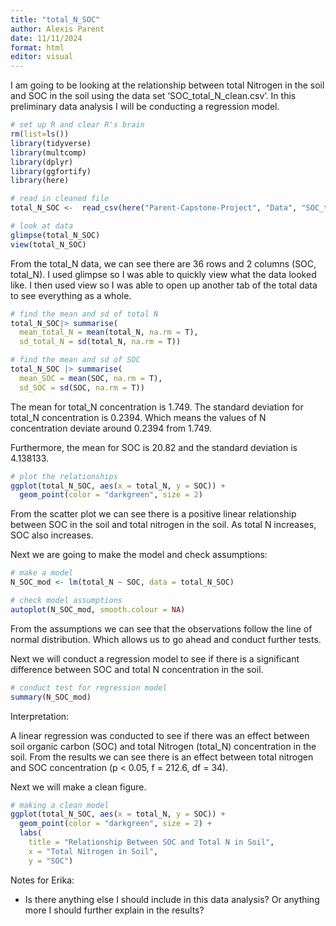 ```yaml
---
title: "total_N_SOC"
author: Alexis Parent 
date: 11/11/2024
format: html
editor: visual
---
```


I am going to be looking at the relationship between total Nitrogen in the soil and SOC in the soil using the data set 'SOC_total_N_clean.csv'. In this preliminary data analysis I will be conducting a regression model.

```r
# set up R and clear R's brain
rm(list=ls())
library(tidyverse)
library(multcomp)
library(dplyr)
library(ggfortify)
library(here)
```

```r
# read in cleaned file 
total_N_SOC <-  read_csv(here("Parent-Capstone-Project", "Data", "SOC_total_N_clean.csv"))
```

```r
# look at data
glimpse(total_N_SOC)
view(total_N_SOC)
```

From the total_N data, we can see there are 36 rows and 2 columns (SOC, total_N). I used glimpse so I was able to quickly view what the data looked like. I then used view so I was able to open up another tab of the total data to see everything as a whole. 

```r
# find the mean and sd of total N
total_N_SOC|> summarise(
  mean_total_N = mean(total_N, na.rm = T),
  sd_total_N = sd(total_N, na.rm = T))

# find the mean and sd of SOC 
total_N_SOC |> summarise(
  mean_SOC = mean(SOC, na.rm = T), 
  sd_SOC = sd(SOC, na.rm = T))
```

The mean for total_N concentration is 1.749. The standard deviation for total_N concentration is 0.2394. Which means the values of N concentration deviate around 0.2394 from 1.749.

Furthermore, the mean for SOC is 20.82 and the standard deviation is 4.138133. 

```r
# plot the relationships 
ggplot(total_N_SOC, aes(x = total_N, y = SOC)) +
  geom_point(color = "darkgreen", size = 2)
```

From the scatter plot we can see there is a positive linear relationship between SOC in the soil and total nitrogen in the soil. As total N increases, SOC also increases. 

Next we are going to make the model and check assumptions: 

```r
# make a model 
N_SOC_mod <- lm(total_N ~ SOC, data = total_N_SOC)
```

```r
# check model assumptions
autoplot(N_SOC_mod, smooth.colour = NA)
```

From the assumptions we can see that the observations follow the line of normal distribution. Which allows us to go ahead and conduct further tests.

Next we will conduct a regression model to see if there is a significant difference between SOC and total N concentration in the soil. 

```r
# conduct test for regression model
summary(N_SOC_mod)
```

Interpretation:

A linear regression was conducted to see if there was an effect between soil organic carbon (SOC) and total Nitrogen (total_N) concentration in the soil. From the results we can see there is an 
effect between total nitrogen and SOC concentration (p < 0.05, f = 212.6, df = 34).

Next we will make a clean figure. 

```r
# making a clean model
ggplot(total_N_SOC, aes(x = total_N, y = SOC)) +
  geom_point(color = "darkgreen", size = 2) + 
  labs( 
    title = "Relationship Between SOC and Total N in Soil",
    x = "Total Nitrogen in Soil",
    y = "SOC")
```

Notes for Erika:

-   Is there anything else I should include in this data analysis? Or anything more I should further explain in the results? 
